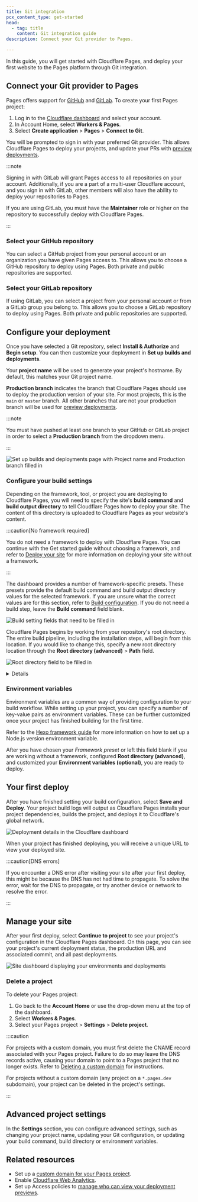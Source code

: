 ```yaml
---
title: Git integration
pcx_content_type: get-started
head:
  - tag: title
    content: Git integration guide
description: Connect your Git provider to Pages.

---
```



In this guide, you will get started with Cloudflare Pages, and deploy your first website to the Pages platform through Git integration.

## Connect your Git provider to Pages

Pages offers support for [GitHub](https://github.com/) and [GitLab](https://gitlab.com/). To create your first Pages project:

1. Log in to the [Cloudflare dashboard](https://dash.cloudflare.com/) and select your account.
2. In Account Home, select **Workers & Pages**.
3. Select **Create application** > **Pages** > **Connect to Git**.

You will be prompted to sign in with your preferred Git provider. This allows Cloudflare Pages to deploy your projects, and update your PRs with [preview deployments](/pages/configuration/preview-deployments/).

:::note


Signing in with GitLab will grant Pages access to all repositories on your account. Additionally, if you are a part of a multi-user Cloudflare account, and you sign in with GitLab, other members will also have the ability to deploy your repositories to Pages.

If you are using GitLab, you must have the **Maintainer** role or higher on the repository to successfully deploy with Cloudflare Pages.


:::

### Select your GitHub repository

You can select a GitHub project from your personal account or an organization you have given Pages access to. This allows you to choose a GitHub repository to deploy using Pages. Both private and public repositories are supported.

### Select your GitLab repository

If using GitLab, you can select a project from your personal account or from a GitLab group you belong to. This allows you to choose a GitLab repository to deploy using Pages. Both private and public repositories are supported.

## Configure your deployment

Once you have selected a Git repository, select **Install & Authorize** and **Begin setup**. You can then customize your deployment in **Set up builds and deployments**.

Your **project name** will be used to generate your project's hostname. By default, this matches your Git project name.

**Production branch** indicates the branch that Cloudflare Pages should use to deploy the production version of your site. For most projects, this is the `main` or `master` branch. All other branches that are not your production branch will be used for [preview deployments](/pages/configuration/preview-deployments/).

:::note


You must have pushed at least one branch to your GitHub or GitLab project in order to select a **Production branch** from the dropdown menu.


:::

![Set up builds and deployments page with Project name and Production branch filled in](~/assets/images/pages/get-started/configuration.png)

### Configure your build settings

Depending on the framework, tool, or project you are deploying to Cloudflare Pages, you will need to specify the site's **build command** and **build output directory** to tell Cloudflare Pages how to deploy your site. The content of this directory is uploaded to Cloudflare Pages as your website's content.

:::caution[No framework required]


You do not need a framework to deploy with Cloudflare Pages. You can continue with the Get started guide without choosing a framework, and refer to [Deploy your site](/pages/framework-guides/deploy-anything/) for more information on deploying your site without a framework.


:::

The dashboard provides a number of framework-specific presets. These presets provide the default build command and build output directory values for the selected framework. If you are unsure what the correct values are for this section, refer to [Build configuration](/pages/configuration/build-configuration/). If you do not need a build step, leave the **Build command** field blank.

![Build setting fields that need to be filled in](~/assets/images/pages/get-started/build-settings.png)

Cloudflare Pages begins by working from your repository's root directory. The entire build pipeline, including the installation steps, will begin from this location. If you would like to change this, specify a new root directory location through the **Root directory (advanced)** > **Path** field.

![Root directory field to be filled in](~/assets/images/pages/get-started/root-directory.png)


<Details header="Understanding your build configuration">

The build command is provided by your framework. For example, the Gatsby framework uses `gatsby build` as its build command. When you are working without a framework, leave the **Build command** field blank.

The build output directory is generated from the build command. Each [framework](/pages/configuration/build-configuration/#framework-presets) has its own naming convention, for example, the build output directory is named `/public` for many frameworks.

The root directory is where your site's content lives. If not specified, Cloudflare assumes that your linked Git repository is the root directory. The root directory needs to be specified in cases like monorepos, where there may be multiple projects in one repository.

Refer to [Build configuration](/pages/configuration/build-configuration/) for more information.


</Details>

### Environment variables

Environment variables are a common way of providing configuration to your build workflow. While setting up your project, you can specify a number of key-value pairs as environment variables. These can be further customized once your project has finished building for the first time.

Refer to the [Hexo framework guide](/pages/framework-guides/deploy-a-hexo-site/#using-a-specific-nodejs-version) for more information on how to set up a Node.js version environment variable.

After you have chosen your *Framework preset* or left this field blank if you are working without a framework, configured **Root directory (advanced)**, and customized your **Environment variables (optional)**, you are ready to deploy.

## Your first deploy

After you have finished setting your build configuration, select **Save and Deploy**. Your project build logs will output as Cloudflare Pages installs your project dependencies, builds the project, and deploys it to Cloudflare's global network.

![Deployment details in the Cloudflare dashboard](~/assets/images/pages/get-started/deploy-log.png)

When your project has finished deploying, you will receive a unique URL to view your deployed site.

:::caution[DNS errors]


If you encounter a DNS error after visiting your site after your first deploy, this might be because the DNS has not had time to propagate. To solve the error, wait for the DNS to propagate, or try another device or network to resolve the error.


:::

## Manage your site

After your first deploy, select **Continue to project** to see your project's configuration in the Cloudflare Pages dashboard. On this page, you can see your project's current deployment status, the production URL and associated commit, and all past deployments.

![Site dashboard displaying your environments and deployments](~/assets/images/pages/get-started/site-dashboard.png)

### Delete a project

To delete your Pages project:

1. Go back to the **Account Home** or use the drop-down menu at the top of the dashboard.
2. Select **Workers & Pages**.
3. Select your Pages project > **Settings** > **Delete project**.

:::caution


For projects with a custom domain, you must first delete the CNAME record associated with your Pages project. Failure to do so may leave the DNS records active, causing your domain to point to a Pages project that no longer exists. Refer to [Deleting a custom domain](/pages/configuration/custom-domains/#delete-a-custom-domain) for instructions.

For projects without a custom domain (any project on a `*.pages.dev` subdomain), your project can be deleted in the project's settings.


:::

## Advanced project settings

In the **Settings** section, you can configure advanced settings, such as changing your project name, updating your Git configuration, or updating your build command, build directory or environment variables.

## Related resources

* Set up a [custom domain for your Pages project](/pages/configuration/custom-domains/).
* Enable [Cloudflare Web Analytics](/pages/how-to/web-analytics/).
* Set up Access policies to [manage who can view your deployment previews](/pages/configuration/preview-deployments/#customize-preview-deployments-access).
